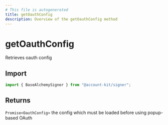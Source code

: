 ```yaml
---
# This file is autogenerated
title: getOauthConfig
description: Overview of the getOauthConfig method
---
```


# getOauthConfig

Retrieves oauth config

## Import

```ts
import { BaseAlchemySigner } from "@account-kit/signer";
```

## Returns

`Promise<OauthConfig>`
the config which must be loaded before
using popup-based OAuth
